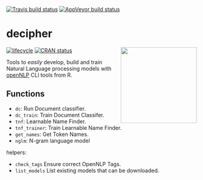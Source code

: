 [![Travis build status](https://travis-ci.org/JohnCoene/decipher.svg?branch=master)](https://travis-ci.org/JohnCoene/decipher) [![AppVeyor build status](https://ci.appveyor.com/api/projects/status/github/JohnCoene/decipher?branch=master&svg=true)](https://ci.appveyor.com/project/JohnCoene/decipher)

# decipher

<img src = "man/figures/logo.png" align = "right" height="201px">

[![lifecycle](https://img.shields.io/badge/lifecycle-experimental-orange.svg)](https://www.tidyverse.org/lifecycle/#experimental) [![CRAN status](https://www.r-pkg.org/badges/version/decipher)](https://cran.r-project.org/package=decipher)

Tools to _easily_ develop, build and train Natural Language processing models with [openNLP](https://opennlp.apache.org/) CLI tools from R.

## Functions

* `dc`: Run Document classifier.
* `dc_train`: Train Document Classifer.
* `tnf`: Learnable Name Finder.
* `tnf_trainer`: Train Learnable Name Finder.
* `get_names`: Get Token Names.
* `nglm`: N-gram language model

helpers:

* `check_tags` Ensure correct OpenNLP Tags.
* `list_models` List existing models that can be downloaded.
